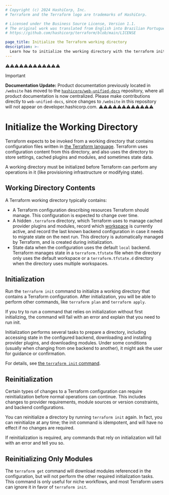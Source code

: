 ```yaml
---
# Copyright (c) 2024 HashiCorp, Inc.
# Terraform and the Terraform logo are trademarks of HashiCorp.

# Licensed under the Business Source License, Version 1.1.
# The original work was translated from English into Brazilian Portuguese.
# https://github.com/hashicorp/terraform/blob/main/LICENSE

page_title: Initialize the Terraform working directory
description: >-
  Learn how to initialize the working directory with the terraform init command, which installs plugins and modules defined in the configuration and retrieves state data.
---
```


⚠️⚠️⚠️⚠️⚠️⚠️⚠️⚠️⚠️⚠️⚠️⚠️
> [!IMPORTANT]
> **Documentation Update:** Product documentation previously located in `/website` has moved to the [`hashicorp/web-unified-docs`](https://github.com/hashicorp/web-unified-docs) repository, where all product documentation is now centralized. Please make contributions directly to `web-unified-docs`, since changes to `/website` in this repository will not appear on developer.hashicorp.com.
⚠️⚠️⚠️⚠️⚠️⚠️⚠️⚠️⚠️⚠️⚠️⚠️


# Initialize the Working Directory

Terraform expects to be invoked from a working directory that contains
configuration files written in
[the Terraform language](/terraform/language). Terraform uses
configuration content from this directory, and also uses the directory to store
settings, cached plugins and modules, and sometimes state data.

A working directory must be initialized before Terraform can perform any
operations in it (like provisioning infrastructure or modifying state).

## Working Directory Contents

A Terraform working directory typically contains:

- A Terraform configuration describing resources Terraform should manage. This
  configuration is expected to change over time.
- A hidden `.terraform` directory, which Terraform uses to manage cached
  provider plugins and modules, record which
  [workspace](/terraform/cli/workspaces) is currently active, and
  record the last known backend configuration in case it needs to migrate state
  on the next run. This directory is automatically managed by Terraform, and is
  created during initialization.
- State data when the configuration uses the default `local` backend. Terraform manages state in a `terraform.tfstate` file when the directory only uses
  the default workspace or a `terraform.tfstate.d` directory when the directory
  uses multiple workspaces.

## Initialization

Run the `terraform init` command to initialize a working directory that contains
a Terraform configuration. After initialization, you will be able to perform
other commands, like `terraform plan` and `terraform apply`.

If you try to run a command that relies on initialization without first
initializing, the command will fail with an error and explain that you need to
run init.

Initialization performs several tasks to prepare a directory, including
accessing state in the configured backend, downloading and installing provider
plugins, and downloading modules. Under some conditions (usually when changing
from one backend to another), it might ask the user for guidance or
confirmation.

For details, see [the `terraform init` command](/terraform/cli/commands/init).

## Reinitialization

Certain types of changes to a Terraform configuration can require
reinitialization before normal operations can continue. This includes changes to
provider requirements, module sources or version constraints, and backend
configurations.

You can reinitialize a directory by running `terraform init` again. In fact, you
can reinitialize at any time; the init command is idempotent, and will have no
effect if no changes are required.

If reinitialization is required, any commands that rely on initialization will
fail with an error and tell you so.

## Reinitializing Only Modules

The `terraform get` command will download modules referenced in the
configuration, but will not perform the other required initialization tasks.
This command is only useful for niche workflows, and most Terraform users can
ignore it in favor of `terraform init`.
